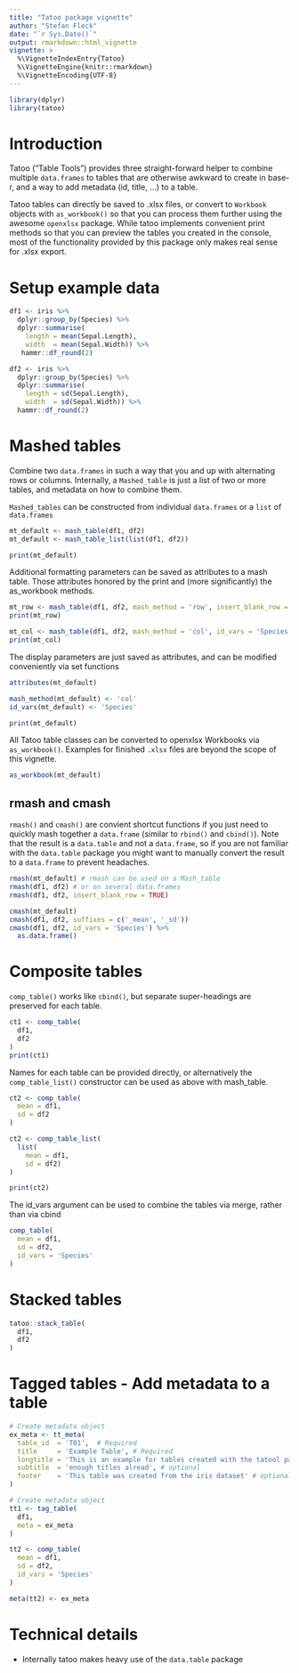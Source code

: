 ```yaml
---
title: "Tatoo package vignette"
author: "Stefan Fleck"
date: "`r Sys.Date()`"
output: rmarkdown::html_vignette
vignette: >
  %\VignetteIndexEntry{Tatoo}
  %\VignetteEngine{knitr::rmarkdown}
  %\VignetteEncoding{UTF-8}
---
```


```r
library(dplyr)
library(tatoo)
```

# Introduction

Tatoo ("Table Tools") provides three straight-forward helper to combine multiple
`data.frames` to tables that are otherwise awkward to create in base-r, and a
way to add metadata (id, title, ...) to a table. 

Tatoo tables can directly be saved to .xlsx files, or convert to `Workbook` 
objects with `as_workbook()` so that you can process them further using the 
awesome `openxlsx` package. While tatoo implements convenient print methods so 
that you can preview the tables you created in the console, most of the
functionality provided by this package only makes real sense for .xlsx export.

# Setup example data
```r
df1 <- iris %>% 
  dplyr::group_by(Species) %>% 
  dplyr::summarise(
    length = mean(Sepal.Length),
    width  = mean(Sepal.Width)) %>% 
   hammr::df_round(2)

df2 <- iris %>% 
  dplyr::group_by(Species) %>% 
  dplyr::summarise(
    length = sd(Sepal.Length),
    width  = sd(Sepal.Width)) %>% 
  hammr::df_round(2)
```


# Mashed tables

Combine two `data.frames` in such a way that you and up with alternating rows
or columns. Internally, a `Mashed_table` is just a list of two or more tables,
and metadata on how to combine them.

`Mashed_tables` can be constructed from individual `data.frames` or a `list` of 
`data.frames`

```r
mt_default <- mash_table(df1, df2)
mt_default <- mash_table_list(list(df1, df2))

print(mt_default)

```

Additional formatting parameters can be saved as attributes to a mash table. 
Those attributes honored by the print and (more significantly) the as_workbook 
methods.

```r
mt_row <- mash_table(df1, df2, mash_method = 'row', insert_blank_row = TRUE)
print(mt_row)

mt_col <- mash_table(df1, df2, mash_method = 'col', id_vars = 'Species')
print(mt_col)
```

The display parameters are just saved as attributes, and can be modified
conveniently via set functions

```r
attributes(mt_default)

mash_method(mt_default) <- 'col'
id_vars(mt_default) <- 'Species'

print(mt_default)
```

All Tatoo table classes can be converted to openxlsx Workbooks via 
`as_workbook()`. Examples for finished `.xlsx` files are beyond the scope
of this vignette.

```r
as_workbook(mt_default)
```



## rmash and cmash

`rmash()` and `cmash()` are convient shortcut functions if you just need to quickly
mash together a `data.frame` (similar to `rbind()` and `cbind()`). Note that the
result is a `data.table` and not a `data.frame`, so if you are not familiar with
the `data.table` package you might want to manually convert the result to a
`data.frame` to prevent headaches.
```r
rmash(mt_default) # rmash can be used on a Mash_table
rmash(df1, df2) # or on several data.frames
rmash(df1, df2, insert_blank_row = TRUE)

cmash(mt_default)
cmash(df1, df2, suffixes = c('_mean', '_sd'))
cmash(df1, df2, id_vars = 'Species') %>% 
  as.data.frame()
```


# Composite tables

`comp_table()` works like `cbind()`, but separate super-headings are preserved 
for each table. 

```r
ct1 <- comp_table(
  df1, 
  df2
)
print(ct1)
```

Names for each table can be provided directly, or alternatively the 
`comp_table_list()` constructor can be used as above with mash_table.

```r
ct2 <- comp_table(
  mean = df1, 
  sd = df2
)

ct2 <- comp_table_list(
  list(
    mean = df1,
    sd = df2)
)

print(ct2)
```

The id_vars argument can be used to combine the tables via merge, rather
than via cbind

```r
comp_table(
  mean = df1, 
  sd = df2,
  id_vars = 'Species'
)
```


# Stacked tables
```r
tatoo::stack_table(
  df1, 
  df2
)
```

# Tagged tables - Add metadata to a table

```r
# Create metadata object
ex_meta <- tt_meta(
  table_id  = 'T01',  # Required
  title     = 'Example Table', # Required
  longtitle = 'This is an example for tables created with the tatool package', # optional
  subtitle  = 'enough titles alread', # optional
  footer    = 'This table was created from the iris dataset' # optional
)

# Create metadata object
tt1 <- tag_table(
  df1,
  meta = ex_meta
)

tt2 <- comp_table(
  mean = df1, 
  sd = df2,
  id_vars = 'Species'
)

meta(tt2) <- ex_meta

```


# Technical details

* Internally tatoo makes heavy use of the `data.table` package
